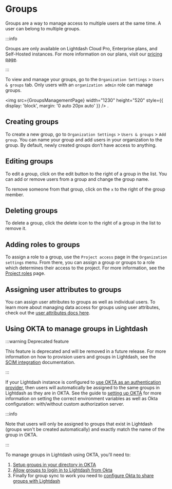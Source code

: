 
# Groups

Groups are a way to manage access to multiple users at the same time. A user can belong to multiple groups.

:::info

Groups are only available on Lightdash Cloud Pro, Enterprise plans, and Self-Hosted instances. For more information on our plans, visit our [pricing page](https://www.lightdash.com/pricing).

:::

To view and manage your groups, go to the `Organization Settings` > `Users & groups` tab. Only users with an `organization admin` role can manage groups.

<img
  src={GroupsManagementPage}
  width="1230"
  height="520"
  style={{ display: 'block', margin: '0 auto 20px auto' }}
/>
.

## Creating groups

To create a new group, go to `Organization Settings` > `Users & groups` > `Add group`. You can name your group and add users in your organization to the group. By default, newly created groups don’t have access to anything.

## Editing groups

To edit a group, click on the edit button to the right of a group in the list. You can add or remove users from a group and change the group name.

To remove someone from that group, click on the `x` to the right of the group member.

## Deleting groups

To delete a group, click the delete icon to the right of a group in the list to remove it.

## Adding roles to groups

To assign a role to a group, use the `Project access` page in the `Organization settings` menu. From there, you can assign a group or groups to a role which determines their access to the project. For more information, see the [Project roles](/references/roles.mdx#project-roles) page.

## Assigning user attributes to groups

You can assign user attributes to groups as well as individual users. To learn more about managing data access for groups using user attributes, check out the [user attributes docs here](/references/user-attributes.mdx#assigning-user-attributes-to-users-and-groups).

## Using OKTA to manage groups in Lightdash

:::warning Deprecated feature

This feature is deprecated and will be removed in a future release.
For more information on how to provision users and groups in Lightdash, see the [SCIM integration](/references/scim-integration.mdx) documentation.

:::

If your Lightdash instance is configured to [use OKTA as an authentication provider](../self-host/customize-deployment/use-sso-login-for-self-hosted-lightdash.mdx#okta), then users will automatically be assigned to the same groups in Lightdash as they are in OKTA. See the guide to [setting up OKTA](../self-host/customize-deployment/use-sso-login-for-self-hosted-lightdash.mdx#okta) for more information on setting the correct environment variables as well as Okta configuration: with/without custom authorization server.

:::info

Note that users will only be assigned to groups that exist in Lightdash (groups won't be created automatically) and exactly match the name of the group in OKTA.

:::

To manage groups in Lightdash using OKTA, you'll need to:

1. [Setup groups in your directory in OKTA](https://help.okta.com/en-us/content/topics/users-groups-profiles/usgp-bulk-assign-group-people.htm)
2. [Allow groups to login in to Lightdash from Okta](https://help.okta.com/en-us/content/topics/users-groups-profiles/usgp-assign-app-group.htm)
3. Finally for group sync to work you need to [configure Okta to share groups with Lightdash](https://developer.okta.com/docs/guides/customize-tokens-groups-claim/main/#add-a-groups-claim-for-a-custom-authorization-server)
